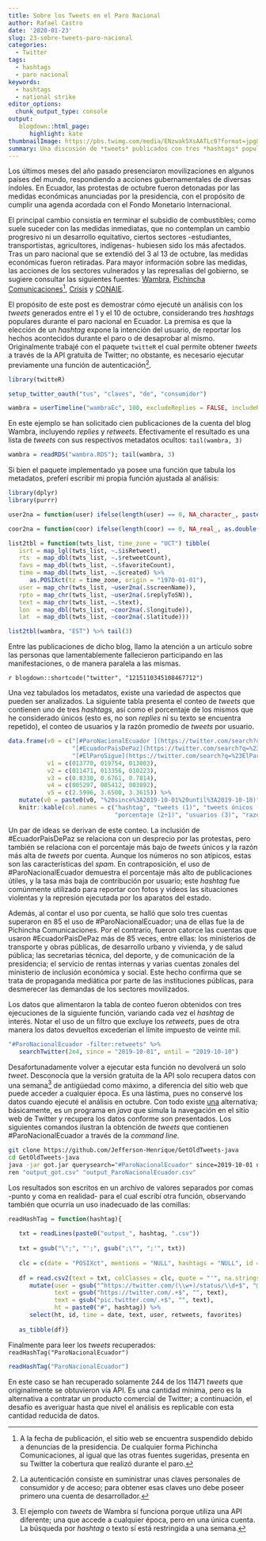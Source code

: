 ```yaml
---
title: Sobre los Tweets en el Paro Nacional
author: Rafael Castro
date: '2020-01-23'
slug: 23-sobre-tweets-paro-nacional
categories:
  - Twitter
tags:
  - hashtags
  - paro nacional
keywords:
  - hashtags
  - national strike
editor_options: 
  chunk_output_type: console
output:
   blogdown::html_page:
      highlight: kate
thumbnailImage: https://pbs.twimg.com/media/ENzwak5XsAATLc0?format=jpg&name=small
summary: Una discusión de *tweets* publicados con tres *hashtags* populares durante el paro de octubre en Ecuador, y del inconveniente para recuperar esos datos hoy en día.
---
```


Los últimos meses del año pasado presenciaron movilizaciones en algunos países del mundo, respondiendo a acciones gubernamentales de diversas índoles. En Ecuador, las protestas de octubre fueron detonadas por las medidas económicas anunciadas por la presidencia, con el propósito de cumplir una agenda acordada con el Fondo Monetario Internacional.

El principal cambio consistía en terminar el subsidio de combustibles; como suele suceder con las medidas inmediatas, que no contemplan un cambio progresivo ni un desarrollo equitativo, ciertos sectores -estudiantes, transportistas, agricultores, indígenas- hubiesen sido los más afectados. Tras un paro nacional que se extendió del 3 al 13 de octubre, las medidas económicas fueron retiradas. Para mayor información sobre las medidas, las acciones de los sectores vulnerados y las represalias del gobierno, se sugiere consultar las siguientes fuentes: [Wambra](https://wambra.ec/la-protesta-indigena-y-popular-que-levanto-a-ecuador/), [Pichincha Comunicaciones](http://www.pichinchacomunicaciones.com.ec/federaciones-de-transporte-del-pais-paralizaran-actividades-si-gobierno-no-deroga-decreto/)^[A la fecha de publicación, el sitio web se encuentra suspendido debido a denuncias de la presidencia. De cualquier forma Pichincha Comunicaciones, al igual que las otras fuentes sugeridas, presenta en su Twitter la cobertura que realizó durante el paro.], [Crisis](https://www.revistacrisis.com/coyuntura/apuntes-sobre-el-triunfo-popular-de-octubre/) y [CONAIE](https://conaie.org/2019/10/09/septimo-dia-de-movilizacion-nacional-del-movimiento-indigena/).

El propósito de este post es demostrar cómo ejecuté un análisis con los *tweets* generados entre el 1 y el 10 de octubre, considerando tres *hashtags* populares durante el paro nacional en Ecuador. La premisa es que la elección de un *hashtag* expone la intención del usuario, de reportar los hechos acontecidos durante el paro o de desaprobar al mismo. Originalmente trabajé con el paquete `twitteR` el cual permite obtener *tweets* a través de la API gratuita de Twitter; no obstante, es necesario ejecutar previamente una función de autenticación^[La autenticación consiste en suministrar unas claves personales de consumidor y de acceso; para obtener esas claves uno debe poseer primero una cuenta de desarrollador.].

```r
library(twitteR)

setup_twitter_oauth("tus", "claves", "de", "consumidor")

wambra = userTimeline("wambraEc", 100, excludeReplies = FALSE, includeRts = TRUE)
```

En este ejemplo se han solicitado cien publicaciones de la cuenta del blog Wambra, incluyendo *replies* y *retweets*. Efectivamente el resultado es una lista de *tweets* con sus respectivos metadatos ocultos: `tail(wambra, 3)`

```r
wambra = readRDS("wambra.RDS"); tail(wambra, 3)
```

Si bien el paquete implementado ya posee una función que tabula los metadatos, preferí escribir mi propia función ajustada al análisis:

```r
library(dplyr)
library(purrr)

user2na = function(user) ifelse(length(user) == 0, NA_character_, paste0("@", user))

coor2na = function(coor) ifelse(length(coor) == 0, NA_real_, as.double(coor))

list2tbl = function(twts_list, time_zone = "UCT") tibble(
   isrt = map_lgl(twts_list, ~.$isRetweet),
   rts  = map_dbl(twts_list, ~.$retweetCount),
   favs = map_dbl(twts_list, ~.$favoriteCount),
   time = map_dbl(twts_list, ~.$created) %>%
      as.POSIXct(tz = time_zone, origin = "1970-01-01"),
   user = map_chr(twts_list, ~user2na(.$screenName)),
   rpto = map_chr(twts_list, ~user2na(.$replyToSN)),
   text = map_chr(twts_list, ~.$text),
   lon  = map_dbl(twts_list, ~coor2na(.$longitude)),
   lat  = map_dbl(twts_list, ~coor2na(.$latitude)))

list2tbl(wambra, "EST") %>% tail(3)
```

Entre las publicaciones de dicho blog, llamo la atención a un artículo sobre las personas que lamentablemente fallecieron participando en las manifestaciones, o de manera paralela a las mismas.

`r blogdown::shortcode("twitter", "1215110345108467712")`

Una vez tabulados los metadatos, existe una variedad de aspectos que pueden ser analizados. La siguiente tabla presenta el conteo de *tweets* que contienen uno de tres *hashtags*, así como el porcentaje de los mismos que he considerado únicos (esto es, no son *replies* ni su texto se encuentra repetido), el conteo de usuarios y la razón promedio de *tweets* por usuario.

```r
data.frame(v0 = c("[#ParoNacionalEcuador ](https://twitter.com/search?q=%23ParoNacionalEcuador",
                  "[#EcuadorPaisDePaz](https://twitter.com/search?q=%23EcuadorPaisDePaz",
                  "[#ElParoSigue](https://twitter.com/search?q=%23ElParoSigue"),
           v1 = c(013770, 019754, 013083),
           v2 = c(011471, 013356, 010223),
           v3 = c(0.8330, 0.6761, 0.7814),
           v4 = c(005297, 005412, 003892),
           v5 = c(2.5996, 3.6500, 3.3615)) %>%
   mutate(v0 = paste0(v0, "%20since%3A2019-10-01%20until%3A2019-10-10)")) %>%
   knitr::kable(col.names = c("hashtag", "tweets (1)", "tweets únicos (2)",
                              "porcentaje (2÷1)", "usuarios (3)", "razón (1÷3)"))
```

Un par de ideas se derivan de este conteo. La inclusión de #EcuadorPaisDePaz se relaciona con un desprecio por las protestas, pero también se relaciona con el porcentaje más bajo de *tweets* únicos y la razón más alta de *tweets* por cuenta. Aunque los números no son atípicos, estas son las características del *spam*. En contraposición, el uso de #ParoNacionalEcuador demuestra el porcentaje más alto de publicaciones útiles, y la tasa más baja de contribución por usuario; este *hashtag* fue comúnmente utilizado para reportar con fotos y videos las situaciones violentas y la represión ejecutada por los aparatos del estado.

Además, al contar el uso por cuenta, se halló que solo tres cuentas superaron en 85 el uso de #ParoNacionalEcuador; una de ellas fue la de Pichincha Comunicaciones. Por el contrario, fueron catorce las cuentas que usaron #EcuadorPaisDePaz más de 85 veces, entre ellas: los ministerios de transporte y obras públicas, de desarrollo urbano y vivienda, y de salud pública; las secretarias técnica, del deporte, y de comunicación de la presidencia; el servicio de rentas internas y varias cuentas zonales del ministerio de inclusión económica y social. Este hecho confirma que se trata de propaganda mediática por parte de las instituciones públicas, para desmerecer las demandas de los sectores movilizados.

Los datos que alimentaron la tabla de conteo fueron obtenidos con tres ejecuciones de la siguiente función, variando cada vez el *hashtag* de interés. Notar el uso de un filtro que excluye los *retweets*, pues de otra manera los datos devueltos excederían el límite impuesto de veinte mil.

```r
"#ParoNacionalEcuador -filter:retweets" %>%
   searchTwitter(2e4, since = "2019-10-01", until = "2019-10-10")
```

Desafortunadamente volver a ejecutar esta función no devolverá un solo *tweet*. Desconocía que la versión gratuita de la API solo recupera datos con una semana^[El ejemplo con *tweets* de Wambra sí funciona porque utiliza una API diferente; una que accede a cualquier época, pero en una única cuenta. La búsqueda por *hashtag* o texto sí está restringida a una semana.] de antigüedad como máximo, a diferencia del sitio web que puede acceder a cualquier época. Es una lástima, pues no conservé los datos cuando ejecuté el análisis en octubre. Con todo existe [una](https://github.com/Jefferson-Henrique/GetOldTweets-java) alternativa; básicamente, es un programa en *java* que simula la navegación en el sitio web de Twitter y recupera los datos conforme son presentados. Los siguientes comandos ilustran la obtención de *tweets* que contienen #ParoNacionalEcuador a través de la *command line*.

```bash
git clone https://github.com/Jefferson-Henrique/GetOldTweets-java
cd GetOldTweets-java
java -jar got.jar querysearch="#ParoNacionalEcuador" since=2019-10-01 until=2019-10-15
ren "output_got.csv" "output_ParoNacionalEcuador.csv"
```

Los resultados son escritos en un archivo de valores separados por comas -punto y coma en realidad- para el cual escribí otra función, observando también que ocurría un uso inadecuado de las comillas:

```r
readHashTag = function(hashtag){
   
   txt = readLines(paste0("output_", hashtag, ".csv"))
   
   txt = gsub("\";", "';", gsub(";\"", ";'", txt))
   
   clc = c(date = "POSIXct", mentions = "NULL", hashtags = "NULL", id = "character")
   
   df = read.csv2(text = txt, colClasses = clc, quote = "'", na.strings = "") %>%
      mutate(user = gsub("^https://twitter.com/(\\w+)/status/\\d+$", "@\\1", permalink),
             text = gsub("https://twitter.com/.+$", "", text),
             text = gsub("pic.twitter.com/.+$", "", text),
             ht = paste0("#", hashtag)) %>%
      select(ht, id, time = date, text, user, retweets, favorites)
   
   as_tibble(df)}
```

Finalmente para leer los *tweets* recuperados: `readHashTag("ParoNacionalEcuador")`

```r
readHashTag("ParoNacionalEcuador")
```

En este caso se han recuperado solamente 244 de los 11471 *tweets* que originalmente se obtuvieron vía API. Es una cantidad mínima, pero es la alternativa a contratar un producto comercial de Twitter; a continuación, el desafío es averiguar hasta que nivel el análisis es replicable con esta cantidad reducida de datos.
